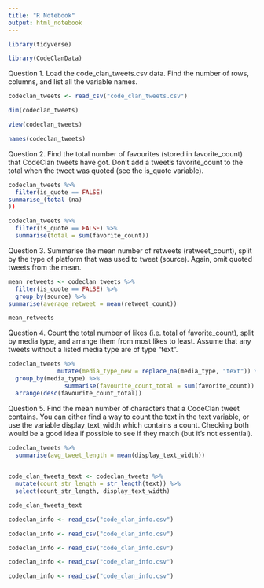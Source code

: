 ```yaml
---
title: "R Notebook"
output: html_notebook
---
```



```r
library(tidyverse)
```

```r
library(CodeClanData)
```
Question 1.
Load the code_clan_tweets.csv data. Find the number of rows, columns, and list all the variable names.


```r
codeclan_tweets <- read_csv("code_clan_tweets.csv")
```

```r
dim(codeclan_tweets)
```

```r
view(codeclan_tweets)
```

```r
names(codeclan_tweets)
```

Question 2.
Find the total number of favourites (stored in favorite_count) that CodeClan tweets have got. Don’t add a tweet’s favorite_count to the total when the tweet was quoted (see the is_quote variable).

```r
codeclan_tweets %>% 
  filter(is_quote == FALSE)
summarise_(total (na)
))
```


  
```r
codeclan_tweets %>%
  filter(is_quote == FALSE) %>%
  summarise(total = sum(favorite_count))
```
  
  Question 3.
Summarise the mean number of retweets (retweet_count), split by the type of platform that was used to tweet (source). Again, omit quoted tweets from the mean.

```r
mean_retweets <- codeclan_tweets %>% 
  filter(is_quote == FALSE) %>%
  group_by(source) %>% 
summarise(average_retweet = mean(retweet_count))
```

```r
mean_retweets
```
Question 4.
Count the total number of likes (i.e. total of favorite_count), split by media type, and arrange them from most likes to least. Assume that any tweets without a listed media type are of type “text”.


```r
codeclan_tweets %>%
              mutate(media_type_new = replace_na(media_type, "text")) %>%
  group_by(media_type) %>%
                summarise(favourite_count_total = sum(favorite_count)) %>%
  arrange(desc(favourite_count_total))
```


Question 5.
Find the mean number of characters that a CodeClan tweet contains. You can either find a way to count the text in the text variable, or use the variable display_text_width which contains a count. Checking both would be a good idea if possible to see if they match (but it’s not essential).


```r
codeclan_tweets %>%
  summarise(avg_tweet_length = mean(display_text_width))
  
```

```r
code_clan_tweets_text <- codeclan_tweets %>%
  mutate(count_str_length = str_length(text)) %>%
  select(count_str_length, display_text_width)

code_clan_tweets_text
```

```r

codeclan_info <- read_csv("code_clan_info.csv") 

```

```r
codeclan_info <- read_csv("code_clan_info.csv")
```

```r
codeclan_info <- read_csv("code_clan_info.csv")
```
```r
codeclan_info <- read_csv("code_clan_info.csv")
```

```r
codeclan_info <- read_csv("code_clan_info.csv")
```

